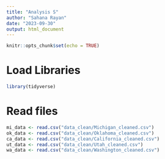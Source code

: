 ```yaml
---
title: "Analysis S"
author: "Sahana Rayan"
date: "2023-09-30"
output: html_document
---
```


```r
knitr::opts_chunk$set(echo = TRUE)
```


# Load Libraries

```r
library(tidyverse)
```


# Read files

```r
mi_data <- read.csv("data_clean/Michigan_cleaned.csv")
ok_data <- read.csv("data_clean/Oklahoma_cleaned.csv")
ca_data <- read.csv("data_clean/California_cleaned.csv")
ut_data <- read.csv("data_clean/Utah_cleaned.csv")
wa_data <- read.csv("data_clean/Washington_cleaned.csv")
```

